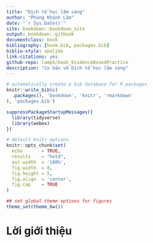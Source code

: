 ```yaml
--- 
title: "Dịch tễ học lâm sàng"
author: "Phùng Khánh Lâm"
date: "`r Sys.Date()`"
site: bookdown::bookdown_site
output: bookdown::gitbook
documentclass: book
bibliography: [book.bib, packages.bib]
biblio-style: apalike
link-citations: yes
github-repo: lampk/book_EvidenceBasedPractice
description: "Cơ bản về Dịch tễ học lâm sàng"
---
```


```r
# automatically create a bib database for R packages
knitr::write_bib(c(
  .packages(), 'bookdown', 'knitr', 'rmarkdown'
), 'packages.bib')

suppressPackageStartupMessages({
  library(tidyverse)
  library(webex)
})

# default knitr options
knitr::opts_chunk$set(
  echo       = TRUE,
  results    = "hold",
  out.width  = '100%',
  fig.width  = 8, 
  fig.height = 5, 
  fig.align  = 'center',
  fig.cap    = TRUE
)

## set global theme options for figures
theme_set(theme_bw())
```

# Lời giới thiệu {-}


